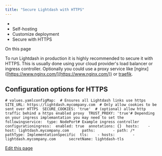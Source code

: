 ```yaml
---
title: "Secure Lightdash with HTTPS"
---
```


* [](/)
* Self-hosting
* Customize deployment
* Secure with HTTPS

On this page

To run Lightdash in production it is highly recommended to secure it with HTTPS. This is usually done using your cloud provider's load balancer or ingress controller. Optionally you could use a proxy service like \[nginx] ([https://www.nginx.com/](https://www.nginx.com/)) or [traefik](https://traefik.io/).

## Configuration options for HTTPS[​](#configuration-options-for-https "Direct link to Configuration options for HTTPS")

```
# values.yamlconfigMap:  # Ensures all Lightdash links use https  SITE_URL: https://lightdash.mycompany.com  # Only allow cookies to be sent over HTTPS  SECURE_COOKIES: 'true'  # (optional) allow http traffic behind a https enabled proxy  TRUST_PROXY: 'true'# Depending on your ingress implemantation you may need to set the followingservice:  type: NodePort# Example ingress controller configurationingress:  enabled: true  annotations: {}  hosts:    - host: lightdash.mycompany.com      paths:        - path: /*          pathType: ImplementationSpecific  tls:    - hosts:        - lightdash.mycompany.com      secretName: lightdash-tls
```

[Edit this page](https://github.com/lightdash/lightdash/edit/main/docs/docs/self-host/customize-deployment/secure-lightdash-with-https.mdx)
